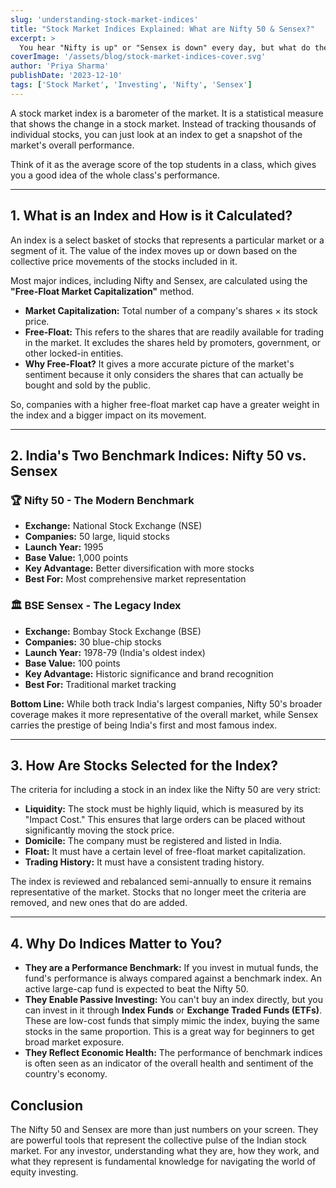 ```yaml
---
slug: 'understanding-stock-market-indices'
title: "Stock Market Indices Explained: What are Nifty 50 & Sensex?"
excerpt: >
  You hear "Nifty is up" or "Sensex is down" every day, but what do these numbers actually mean? Stock market indices like the Nifty 50 and BSE Sensex are the vital signs of the economy's health. They are a curated collection of top stocks that represent the overall direction of the market. Understanding how these indices are constructed, what they represent, and the key differences between them is the first step for any new investor looking to make sense of the market's daily movements. This guide breaks it all down in simple terms.
coverImage: '/assets/blog/stock-market-indices-cover.svg'
author: 'Priya Sharma'
publishDate: '2023-12-10'
tags: ['Stock Market', 'Investing', 'Nifty', 'Sensex']
---
```


A stock market index is a barometer of the market. It is a statistical measure that shows the change in a stock market. Instead of tracking thousands of individual stocks, you can just look at an index to get a snapshot of the market's overall performance.

Think of it as the average score of the top students in a class, which gives you a good idea of the whole class's performance.

---

## 1. What is an Index and How is it Calculated?

An index is a select basket of stocks that represents a particular market or a segment of it. The value of the index moves up or down based on the collective price movements of the stocks included in it.

Most major indices, including Nifty and Sensex, are calculated using the **"Free-Float Market Capitalization"** method.

- **Market Capitalization:** Total number of a company's shares × its stock price.
- **Free-Float:** This refers to the shares that are readily available for trading in the market. It excludes the shares held by promoters, government, or other locked-in entities.
- **Why Free-Float?** It gives a more accurate picture of the market's sentiment because it only considers the shares that can actually be bought and sold by the public.

So, companies with a higher free-float market cap have a greater weight in the index and a bigger impact on its movement.

---

## 2. India's Two Benchmark Indices: Nifty 50 vs. Sensex

### 🏆 **Nifty 50** - The Modern Benchmark
- **Exchange:** National Stock Exchange (NSE)
- **Companies:** 50 large, liquid stocks
- **Launch Year:** 1995
- **Base Value:** 1,000 points
- **Key Advantage:** Better diversification with more stocks
- **Best For:** Most comprehensive market representation

### 🏛️ **BSE Sensex** - The Legacy Index
- **Exchange:** Bombay Stock Exchange (BSE)
- **Companies:** 30 blue-chip stocks
- **Launch Year:** 1978-79 (India's oldest index)
- **Base Value:** 100 points
- **Key Advantage:** Historic significance and brand recognition
- **Best For:** Traditional market tracking

**Bottom Line:** While both track India's largest companies, Nifty 50's broader coverage makes it more representative of the overall market, while Sensex carries the prestige of being India's first and most famous index.

---

## 3. How Are Stocks Selected for the Index?

The criteria for including a stock in an index like the Nifty 50 are very strict:
- **Liquidity:** The stock must be highly liquid, which is measured by its "Impact Cost." This ensures that large orders can be placed without significantly moving the stock price.
- **Domicile:** The company must be registered and listed in India.
- **Float:** It must have a certain level of free-float market capitalization.
- **Trading History:** It must have a consistent trading history.

The index is reviewed and rebalanced semi-annually to ensure it remains representative of the market. Stocks that no longer meet the criteria are removed, and new ones that do are added.

---

## 4. Why Do Indices Matter to You?

- **They are a Performance Benchmark:** If you invest in mutual funds, the fund's performance is always compared against a benchmark index. An active large-cap fund is expected to beat the Nifty 50.
- **They Enable Passive Investing:** You can't buy an index directly, but you can invest in it through **Index Funds** or **Exchange Traded Funds (ETFs)**. These are low-cost funds that simply mimic the index, buying the same stocks in the same proportion. This is a great way for beginners to get broad market exposure.
- **They Reflect Economic Health:** The performance of benchmark indices is often seen as an indicator of the overall health and sentiment of the country's economy.

## Conclusion

The Nifty 50 and Sensex are more than just numbers on your screen. They are powerful tools that represent the collective pulse of the Indian stock market. For any investor, understanding what they are, how they work, and what they represent is fundamental knowledge for navigating the world of equity investing. 
